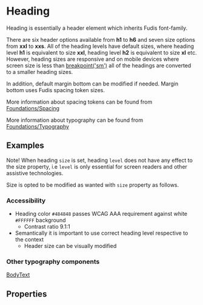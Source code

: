 
<Meta title="Components/Typography/Heading" />

# Heading

Heading is essentially a header element which inherits Fudis font-family.

There are six header options available from **h1** to **h6** and seven size options from **xxl** to **xxs**. All of the heading levels have default sizes, where heading level **h1** is equivalent to size **xxl**, heading level **h2** is equivalent to size **xl** etc. However, heading sizes are responsive and on mobile devices where screen size is less than [breakpoint('sm')](/docs/foundations-breakpoints--documentation#breakpoint-mixins) all of the headings are converted to a smaller heading sizes.

In addition, default margin bottom can be modified if needed. Margin bottom uses Fudis spacing token sizes.

More information about spacing tokens can be found from [Foundations/Spacing](/docs/foundations-spacing--documentation)

More information about typography can be found from [Foundations/Typography](/docs/foundations-typography--documentation)

## Examples

Note! When heading `size` is set, heading `level` does not have any effect to the size property, i.e `level` is only essential for screen readers and other assistive technologies.

Size is opted to be modified as wanted with `size` property as follows.

<Canvas of={HeadingStories.AllVariants}></Canvas>

### Accessibility

- Heading color `#484848` passes WCAG AAA requirement against white `#FFFFFF` background
  - Contrast ratio 9.1:1
- Semantically it is important to use correct heading level respective to the context
  - Header size can be visually modified

### Other typography components

[BodyText](/docs/components-typography-body-text--body-text)

## Properties

<ArgTypes of={HeadingComponent} />
